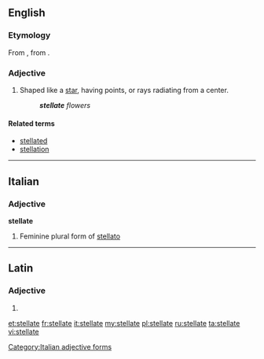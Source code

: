 ==English==

===Etymology===
From {{etyl|la|en}} {{term|stellātus|lang=la}}, from {{term|stella||star|lang=la}}.

===Adjective===
{{en-adj}}

# Shaped like a [[star]], having points, or rays radiating from a center.
#: '''''stellate''' flowers''

====Related terms====
* [[stellated]]
* [[stellation]]

----

==Italian==

===Adjective===
'''stellate''' {{g|f}}

# Feminine plural form of [[stellato]]

[[Category:Italian adjective forms]]

----

==Latin==

===Adjective===
{{la-adj-form|stellāte}}

# {{inflection of|stellātus||voc|m|s|lang=la}}

[[et:stellate]]
[[fr:stellate]]
[[it:stellate]]
[[my:stellate]]
[[pl:stellate]]
[[ru:stellate]]
[[ta:stellate]]
[[vi:stellate]]